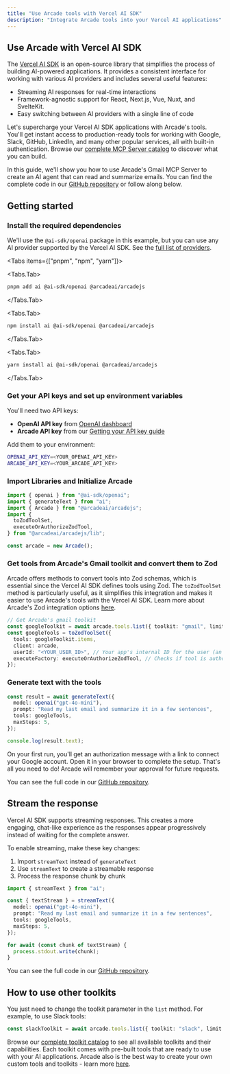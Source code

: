 ```yaml
---
title: "Use Arcade tools with Vercel AI SDK"
description: "Integrate Arcade tools into your Vercel AI applications"
---
```



## Use Arcade with Vercel AI SDK

The [Vercel AI SDK](https://sdk.vercel.ai/) is an open-source library that simplifies the process of building AI-powered applications. It provides a consistent interface for working with various AI providers and includes several useful features:

- Streaming AI responses for real-time interactions
- Framework-agnostic support for React, Next.js, Vue, Nuxt, and SvelteKit.
- Easy switching between AI providers with a single line of code

Let's supercharge your Vercel AI SDK applications with Arcade's tools. You'll get instant access to production-ready tools for working with Google, Slack, GitHub, LinkedIn, and many other popular services, all with built-in authentication. Browse our [complete MCP Server catalog](/mcp-servers) to discover what you can build.

In this guide, we'll show you how to use Arcade's Gmail MCP Server to create an AI agent that can read and summarize emails. You can find the complete code in our [GitHub repository](https://github.com/ArcadeAI/arcade-ai/tree/main/examples/ai-sdk) or follow along below.

## Getting started

<Steps>

### Install the required dependencies

We'll use the `@ai-sdk/openai` package in this example, but you can use any AI provider supported by the Vercel AI SDK. See the [full list of providers](https://ai-sdk.dev/docs/foundations/providers-and-models#ai-sdk-providers).

<Tabs items={["pnpm", "npm", "yarn"]}>

<Tabs.Tab>

```bash
pnpm add ai @ai-sdk/openai @arcadeai/arcadejs
```

</Tabs.Tab>

<Tabs.Tab>

```bash
npm install ai @ai-sdk/openai @arcadeai/arcadejs
```

</Tabs.Tab>

<Tabs.Tab>

```bash
yarn install ai @ai-sdk/openai @arcadeai/arcadejs
```

</Tabs.Tab>

</Tabs>

### Get your API keys and set up environment variables

You'll need two API keys:

- **OpenAI API key** from [OpenAI dashboard](https://platform.openai.com/api-keys)
- **Arcade API key** from our [Getting your API key guide](https://docs.arcade.dev/home/api-keys)

Add them to your environment:

```bash
OPENAI_API_KEY=<YOUR_OPENAI_API_KEY>
ARCADE_API_KEY=<YOUR_ARCADE_API_KEY>
```

### Import Libraries and Initialize Arcade

```ts
import { openai } from "@ai-sdk/openai";
import { generateText } from "ai";
import { Arcade } from "@arcadeai/arcadejs";
import {
  toZodToolSet,
  executeOrAuthorizeZodTool,
} from "@arcadeai/arcadejs/lib";

const arcade = new Arcade();
```

### Get tools from Arcade's Gmail toolkit and convert them to Zod

Arcade offers methods to convert tools into Zod schemas, which is essential since the Vercel AI SDK defines tools using Zod. The `toZodToolSet` method is particularly useful, as it simplifies this integration and makes it easier to use Arcade's tools with the Vercel AI SDK. Learn more about Arcade's Zod integration options [here](/home/use-tools/get-tool-definitions#get-zod-tool-definitions).

```ts
// Get Arcade's gmail toolkit
const googleToolkit = await arcade.tools.list({ toolkit: "gmail", limit: 30 });
const googleTools = toZodToolSet({
  tools: googleToolkit.items,
  client: arcade,
  userId: "<YOUR_USER_ID>", // Your app's internal ID for the user (an email, UUID, etc). It's used internally to identify your user in Arcade
  executeFactory: executeOrAuthorizeZodTool, // Checks if tool is authorized and executes it, or returns authorization URL if needed
});
```

### Generate text with the tools

```ts
const result = await generateText({
  model: openai("gpt-4o-mini"),
  prompt: "Read my last email and summarize it in a few sentences",
  tools: googleTools,
  maxSteps: 5,
});

console.log(result.text);
```

<Callout type="info">
On your first run, you'll get an authorization message with a link to connect your Google account. Open it in your browser to complete the setup. That's all you need to do! Arcade will remember your approval for future requests.
</Callout>
</Steps>

You can see the full code in our [GitHub repository](https://github.com/ArcadeAI/arcade-ai/blob/main/examples/ai-sdk/generateText.js).

## Stream the response

Vercel AI SDK supports streaming responses. This creates a more engaging, chat-like experience as the responses appear progressively instead of waiting for the complete answer.

To enable streaming, make these key changes:

1. Import `streamText` instead of `generateText`
2. Use `streamText` to create a streamable response
3. Process the response chunk by chunk

```ts
import { streamText } from "ai";

const { textStream } = streamText({
  model: openai("gpt-4o-mini"),
  prompt: "Read my last email and summarize it in a few sentences",
  tools: googleTools,
  maxSteps: 5,
});

for await (const chunk of textStream) {
  process.stdout.write(chunk);
}
```

You can see the full code in our [GitHub repository](https://github.com/ArcadeAI/arcade-ai/blob/main/examples/ai-sdk/index.js).

## How to use other toolkits

You just need to change the toolkit parameter in the `list` method. For example, to use Slack tools:

```ts
const slackToolkit = await arcade.tools.list({ toolkit: "slack", limit: 30 });
```

Browse our [complete toolkit catalog](https://docs.arcade.dev/toolkits) to see all available toolkits and their capabilities. Each toolkit comes with pre-built tools that are ready to use with your AI applications. Arcade also is the best way to create your own custom tools and toolkits - learn more [here](/home/build-tools/create-a-mcp-server).
